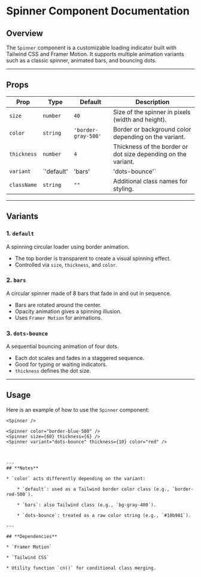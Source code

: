 # **Spinner Component Documentation**

## **Overview**

The `Spinner` component is a customizable loading indicator built with Tailwind CSS and Framer Motion. It supports multiple animation variants such as a classic spinner, animated bars, and bouncing dots.

---

## **Props**

| Prop        | Type                                   | Default            | Description                                           |
|-------------|----------------------------------------|--------------------|-------------------------------------------------------|
| `size`      | `number`                               | `40`               | Size of the spinner in pixels (width and height).     |
| `color`     | `string`                               | `'border-gray-500'`| Border or background color depending on the variant.  |
| `thickness` | `number`                               | `4`                | Thickness of the border or dot size depending on the variant. |
| `variant`   | `'default' | 'bars' | 'dots-bounce'`   | `'default'`        | Type of loading animation.                            |
| `className` | `string`                               | `""`               | Additional class names for styling.                  |

---

## **Variants**

### **1. `default`**

A spinning circular loader using border animation.

- The top border is transparent to create a visual spinning effect.
- Controlled via `size`, `thickness`, and `color`.

### **2. `bars`**

A circular spinner made of 8 bars that fade in and out in sequence.

- Bars are rotated around the center.
- Opacity animation gives a spinning illusion.
- Uses `Framer Motion` for animations.

### **3. `dots-bounce`**

A sequential bouncing animation of four dots.

- Each dot scales and fades in a staggered sequence.
- Good for typing or waiting indicators.
- `thickness` defines the dot size.

---

## **Usage**

Here is an example of how to use the `Spinner` component:

```tsx
<Spinner />

<Spinner color="border-blue-500" />
<Spinner size={60} thickness={6} />
<Spinner variant="dots-bounce" thickness={10} color="red" />



---
## **Notes**

* `color` acts differently depending on the variant:

    * `default`: used as a Tailwind border color class (e.g., `border-red-500`).

    * `bars`: also Tailwind class (e.g., `bg-gray-400`).

    * `dots-bounce`: treated as a raw color string (e.g., `#10b981`).

---

## **Dependencies**

* `Framer Motion`

* `Tailwind CSS`

* Utility function `cn()` for conditional class merging.



